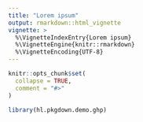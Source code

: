 ```yaml
---
title: "Lorem ipsum"
output: rmarkdown::html_vignette
vignette: >
  %\VignetteIndexEntry{Lorem ipsum}
  %\VignetteEngine{knitr::rmarkdown}
  %\VignetteEncoding{UTF-8}
---
```


```r
knitr::opts_chunk$set(
  collapse = TRUE,
  comment = "#>"
)
```

```r
library(hl.pkgdown.demo.ghp)
```
